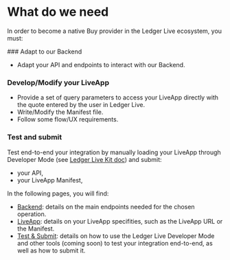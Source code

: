 
# What do we need

In order to become a native Buy provider in the Ledger Live ecosystem, you must:

<Steps>
### Adapt to our Backend

- Adapt your API and endpoints to interact with our Backend.

### Develop/Modify your LiveApp

- Provide a set of query parameters to access your LiveApp directly with the quote entered by the user in Ledger Live.
- Write/Modify the Manifest file.
- Follow some flow/UX requirements.

### Test and submit

Test end-to-end your integration by manually loading your LiveApp through Developer Mode (see [Ledger Live Kit doc](../../../../docs/discover/dapp-browser/manifest#load-your-live-app-locally-on-desktop)) and submit:

- your API,
- your LiveApp Manifest,

</Steps>

In the following pages, you will find:

- [Backend](buy/providers-backend): details on the main endpoints needed for the chosen operation.
- [LiveApp](buy/providers-liveapp): details on your LiveApp specifities, such as the LiveApp URL or the Manifest.
- [Test & Submit](buy/providers-test-and-submit): details on how to use the Ledger Live Developer Mode and other tools (coming soon) to test your integration end-to-end, as well as how to submit it.
